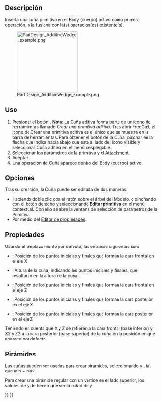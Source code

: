 <languages/>

<div class="mw-translate-fuzzy">
{{Docnav/es
|[[PartDesign_AdditiveTorus/es|Toro aditivo]]
|[[PartDesign_Pocket/es|Pocket]]
|[[PartDesign_Workbench/es|PartDesign]]
|IconL=PartDesign_AdditiveTorus.svg
|IconR=PartDesign_Pocket.svg
|IconC=Workbench_PartDesign.svg
}}
</div>

<div class="mw-translate-fuzzy">
{{GuiCommand/es
|Name=PartDesign AdditiveWedge
|Name/es=PartDesign Cuña aditiva
|MenuLocation=Part Design → Crear una primitiva aditiva → Cuña aditiva
|Workbenches=[[PartDesign_Workbench/es|PartDesign]]
|Version=0.17
|SeeAlso=[[PartDesign_CompPrimitiveAdditive/es|Create an additive primitive]], [[PartDesign_SubtractiveWedge|Subtractive Wedge]]
}}
</div>

<span id="Description"></span>
==Descripción==

Inserta una cuña primitiva en el Body (cuerpo) activo como primera operación, o la fusiona con la(s) operación(es) existente(s).

[[File:PartDesign_AdditiveWedge_example.png|200px]]

<span id="Usage"></span>
==Uso==

<div class="mw-translate-fuzzy">
# Presionar el botón {{KEY|[[Image:PartDesign AdditiveWedge.svg|24px]] '''Cuña aditiva'''}} . '''Nota''': La Cuña aditiva forma parte de un icono de herramientas llamado ''Crear una primitiva aditiva''. Tras abrir FreeCad, el icono de Crear una primitiva aditiva es el único que se muestra en la barra de herramientas. Para obtener el botón de la Cuña, pinchar en la flecha que indica hacia abajo que está al lado del icono visible y seleccionar Cuña aditiva en el menú desplegable.
# Seleccionar los parámetros de la primitiva y el  [[Part_EditAttachment|Attachment]].
# Aceptar {{KEY|OK}}.
# Una operación de Cuña aparece dentro del Body (cuerpo) activo.
</div>

<span id="Options"></span>
==Opciones==

Tras su creación, la Cuña puede ser editada de dos maneras:
* Haciendo doble clic con el ratón sobre el árbol del Modelo, o pinchando con el botón derecho y seleccionando '''Editar primitiva''' en el menú contextual. Con ello se abre la ventana de selección de parámetros de la Primitiva.
* Por medio del  [[Property_editor/es|Editor de propiedades]].

<span id="Properties"></span>
==Propiedades==

Usando el emplazamiento por defecto, las entradas siguientes son:
*{{PropertyData/es|X min/max}} : Posición de los puntos  iniciales y finales que forman la cara frontal en el eje X
*{{PropertyData/es|Y min/max}}: Altura de la cuña, indicando los puntos iniciales y finales, que resultarán en la altura de la cuña.
*{{PropertyData/es|Z min/max}} : Posición de los puntos iniciales y finales que forman la cara frontal en el eje Z
*{{PropertyData/es|X2 min/max}} : Posición de los puntos  iniciales y finales que forman la cara posterior en el eje X
*{{PropertyData|Z2 min/max}} : Posición de los puntos iniciales y finales que forman la cara posterior en el eje Z

Teniendo en cuenta que X y Z se refieren a la cara frontal  (base inferior) y X2 y Z2 a la cara posterior (base superior) de la cuña en la posición en que aparece por defecto.

<span id="Pyramids"></span>
==Pirámides==

Las cuñas pueden ser usadas para crear pirámides, seleccionando {{PropertyData/es|X2 min/max}}  y   {{PropertyData/es|Z2 min/max}} , tal que min = max.

Para crear una pirámide regular con un vértice en el lado superior, los valores de {{PropertyData/es|X2 min/max}} y de {{PropertyData/es|Z2 min/max}} tienen que ser la mitad de {{PropertyData/es|X max}} y {{PropertyData/es|Z max}}


<div class="mw-translate-fuzzy">
{{Docnav/es
|[[PartDesign_AdditiveTorus/es|Toro aditivo]]
|[[PartDesign_Pocket/es|Pocket]]
|[[PartDesign_Workbench/es|PartDesign]]
|IconL=PartDesign_AdditiveTorus.svg
|IconR=PartDesign_Pocket.svg
|IconC=Workbench_PartDesign.svg
}}
</div>

{{PartDesign_Tools_navi{{#translation:}}}}
{{Userdocnavi{{#translation:}}}}